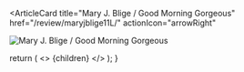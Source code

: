 <ArticleCard
  title="Mary J. Blige / Good Morning Gorgeous"
  href="/review/maryjblige11L/"
  actionIcon="arrowRight"
>

![Mary J. Blige / Good Morning Gorgeous](../../images/cd/maryjblige11L.jpg) 
                                                         
</ArticleCard>

  return (
    <>
      {children}
    </>
  );
}